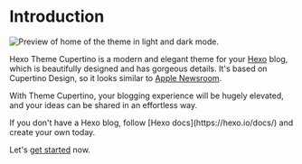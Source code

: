 
# Introduction

![Preview of home of the theme in light and dark mode.](./img/home-light-dark.jpg)

Hexo Theme Cupertino is a modern and elegant theme for your [Hexo](https://hexo.io/) blog, which is beautifully designed and has gorgeous details. It's based on Cupertino Design, so it looks similar to [Apple Newsroom](https://www.apple.com/newsroom).

With Theme Cupertino, your blogging experience will be hugely elevated, and your ideas can be shared in an effortless way.

<Callout>
  If you don't have a Hexo blog, follow [Hexo docs](https://hexo.io/docs/) and
  create your own today.
</Callout>

Let's [get started](/get-started/installation) now.
